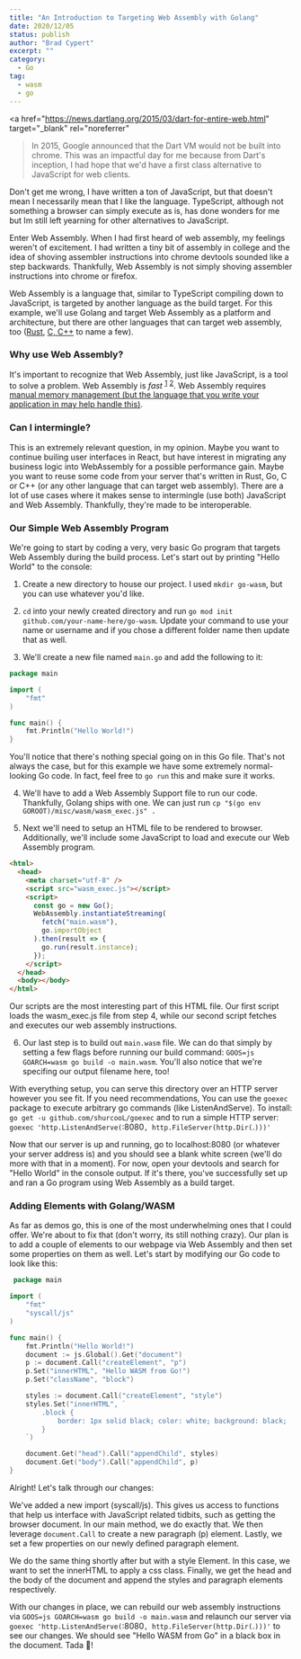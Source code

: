 ```yaml
---
title: "An Introduction to Targeting Web Assembly with Golang"
date: 2020/12/05
status: publish
author: "Brad Cypert"
excerpt: ""
category:
  - Go
tag:
  - wasm
  - go
---
```


<a
  href="https://news.dartlang.org/2015/03/dart-for-entire-web.html"
  target="_blank"
  rel="noreferrer"
>In 2015, Google announced that the Dart VM would not be built into chrome</a>. This was an impactful day for me because from Dart's inception, I had hope that we'd have a first class alternative to JavaScript for web clients.

Don't get me wrong, I have written a ton of JavaScript, but that doesn't mean I necessarily mean that I like the language. TypeScript, although not something a browser can simply execute as is, has done wonders for me but Im still left yearning for other alternatives to JavaScript.

Enter Web Assembly. When I had first heard of web assembly, my feelings weren't of excitement. I had written a tiny bit of assembly in college and the idea of shoving assembler instructions into chrome devtools sounded like a step backwards. Thankfully, Web Assembly is not simply shoving assembler instructions into chrome or firefox.

Web Assembly is a language that, similar to TypeScript compiling down to JavaScript, is targeted by another language as the build target. For this example, we'll use Golang and target Web Assembly as a platform and architecture, but there are other languages that can target web assembly, too (<a href="https://hacks.mozilla.org/2017/07/memory-in-webassembly-and-why-its-safer-than-you-think/" target="_blank" rel="noreferrer">Rust</a>, <a href="https://developer.mozilla.org/en-US/docs/WebAssembly/C_to_wasm" target="_blank" rel="noreferrer">C, C++</a> to name a few).

### Why use Web Assembly?

It's important to recognize that Web Assembly, just like JavaScript, is a tool to solve a problem. Web Assembly is _fast_ <sup><a href="https://www.smashingmagazine.com/2019/04/webassembly-speed-web-app/" target="_blank" rel="noreferrer">1</a></sup> <sup><a href="https://wasmboy.app/benchmark/" target="_blank" rel="noreferrer">2</a></sup>. Web Assembly requires <a href="https://hacks.mozilla.org/2017/07/memory-in-webassembly-and-why-its-safer-than-you-think/" target="_blank" rel="noreferrer">manual memory management (but the language that you write your application in may help handle this)</a>.

### Can I intermingle?

This is an extremely relevant question, in my opinion. Maybe you want to continue builing user interfaces in React, but have interest in migrating any business logic into WebAssembly for a possible performance gain. Maybe you want to reuse some code from your server that's written in Rust, Go, C or C++ (or any other language that can target web assembly). There are a lot of use cases where it makes sense to intermingle (use both) JavaScript and Web Assembly. Thankfully, they're made to be interoperable.

### Our Simple Web Assembly Program

We're going to start by coding a very, very basic Go program that targets Web Assembly during the build process. Let's start out by printing "Hello World" to the console:

1. Create a new directory to house our project. I used `mkdir go-wasm`, but you can use whatever you'd like.

2. `cd` into your newly created directory and run `go mod init github.com/your-name-here/go-wasm`. Update your command to use your name or username and if you chose a different folder name then update that as well.

3. We'll create a new file named `main.go` and add the following to it:

```go
package main

import (
	"fmt"
)

func main() {
	fmt.Println("Hello World!")
}
```

You'll notice that there's nothing special going on in this Go file. That's not always the case, but for this example we have some extremely normal-looking Go code. In fact, feel free to `go run` this and make sure it works.

4. We'll have to add a Web Assembly Support file to run our code. Thankfully, Golang ships with one. We can just run `cp "$(go env GOROOT)/misc/wasm/wasm_exec.js" .`

5. Next we'll need to setup an HTML file to be rendered to browser. Additionally, we'll include some JavaScript to load and execute our Web Assembly program.

```html
<html>
  <head>
    <meta charset="utf-8" />
    <script src="wasm_exec.js"></script>
    <script>
      const go = new Go();
      WebAssembly.instantiateStreaming(
        fetch("main.wasm"),
        go.importObject
      ).then(result => {
        go.run(result.instance);
      });
    </script>
  </head>
  <body></body>
</html>
```

Our scripts are the most interesting part of this HTML file. Our first script loads the wasm_exec.js file from step 4, while our second script fetches and executes our web assembly instructions.

6. Our last step is to build out `main.wasm` file. We can do that simply by setting a few flags before running our build command: `GOOS=js GOARCH=wasm go build -o main.wasm`. You'll also notice that we're specifing our output filename here, too!

With everything setup, you can serve this directory over an HTTP server however you see fit. If you need recommendations, You can use the `goexec` package to execute arbitrary go commands (like ListenAndServe). To install: ` go get -u github.com/shurcooL/goexec` and to run a simple HTTP server: `goexec 'http.ListenAndServe(`:8080`, http.FileServer(http.Dir(`.`)))'`

Now that our server is up and running, go to localhost:8080 (or whatever your server address is) and you should see a blank white screen (we'll do more with that in a moment). For now, open your devtools and search for "Hello World" in the console output. If it's there, you've successfully set up and ran a Go program using Web Assembly as a build target.

### Adding Elements with Golang/WASM

As far as demos go, this is one of the most underwhelming ones that I could offer. We're about to fix that (don't worry, its still nothing crazy). Our plan is to add a couple of elements to our webpage via Web Assembly and then set some properties on them as well. Let's start by modifying our Go code to look like this:

```go
 package main

import (
	"fmt"
	"syscall/js"
)

func main() {
	fmt.Println("Hello World!")
	document := js.Global().Get("document")
	p := document.Call("createElement", "p")
	p.Set("innerHTML", "Hello WASM from Go!")
	p.Set("className", "block")

	styles := document.Call("createElement", "style")
	styles.Set("innerHTML", `
		.block {
			border: 1px solid black; color: white; background: black;
		}
	`)

	document.Get("head").Call("appendChild", styles)
	document.Get("body").Call("appendChild", p)
}
```

Alright! Let's talk through our changes:

We've added a new import (syscall/js). This gives us access to functions that help us interface with JavaScript related tidbits, such as getting the browser document. In our main method, we do exactly that. We then leverage `document.Call` to create a new paragraph (p) element. Lastly, we set a few properties on our newly defined paragraph element.

We do the same thing shortly after but with a style Element. In this case, we want to set the innerHTML to apply a css class. Finally, we get the head and the body of the document and append the styles and paragraph elements respectively.

With our changes in place, we can rebuild our web assembly instructions via `GOOS=js GOARCH=wasm go build -o main.wasm` and relaunch our server via `goexec 'http.ListenAndServe(`:8080`, http.FileServer(http.Dir(`.`)))'` to see our changes. We should see "Hello WASM from Go" in a black box in the document. Tada 🎉!
